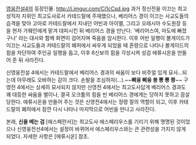 [[영웅전설4]]의 등장인물.
http://i.imgur.com/Ci1cCsd.jpg
과거 정신전을 이끄는 최고 성직자 지위인 최고도사로서 카테드랄에 주재했으나, 베리어스 경이 이끄는 사교도들의 습격을 맞아 고아로 카테드랄에서 지내던 어빈과 아이멜, 그리고 오레시아 수도원장 등을 현자 가웨인에게 맡겨 대피시킨 뒤 베리어스 경을 만난다. '베리어스여, 마도에 빠졌구나' 라는 대사와 함께 화면이 검어지며 죽음을 암시한다. 이후 어빈 일행이 볼게이드가 이끄는 사교도들과 카테드랄의 폐허에서 싸우게 되었을 때 혼령으로 나타나 볼게이드의 힘을 차단하여 주인공 일행을 돕고, 이후 6신보의 힘을 각성시켜 성검 에류시온을 만들어 준 뒤 사라진다.

신영웅전설 4에서는 카테드랄에서 베리어스 경과의 싸움이 보다 비주얼 있게 묘사...되는데 아무래도 오바하는 감이 크다. 손발을 조심하자(...).~~'''삐융 삐융 쑝 뿅 뿅 쾅'''~~ 구영전 4에서는 상세히 묘사되지 않지만 신영전 4에서는 최고도사답게 베리어스 경과도 꽤 대등한 싸움을 벌이나, 결국 오크툼의 힘을 빈 베리어스 경에게는 당하지 못하고 끔살당한다. 에류시온을 만들어 주는 것은 신영전4에서는 정령 잘의 역할이 되고, 이후 카테드랄의 폐허에서 잠깐 다시 나타나 마지막으로 어빈을 만나고 사라진다.

본래, '''신을 베는 검''' [에스페란서]는 최고도사 에스페리우스를 기리기 위해 명명된 것이었으나 신영웅전선4에서는 설정이 바뀌어서 에스페리우스와는 큰 관련성을 가지지 않게 되었다. 자세한 사항은 [에류시온] 참조. 
